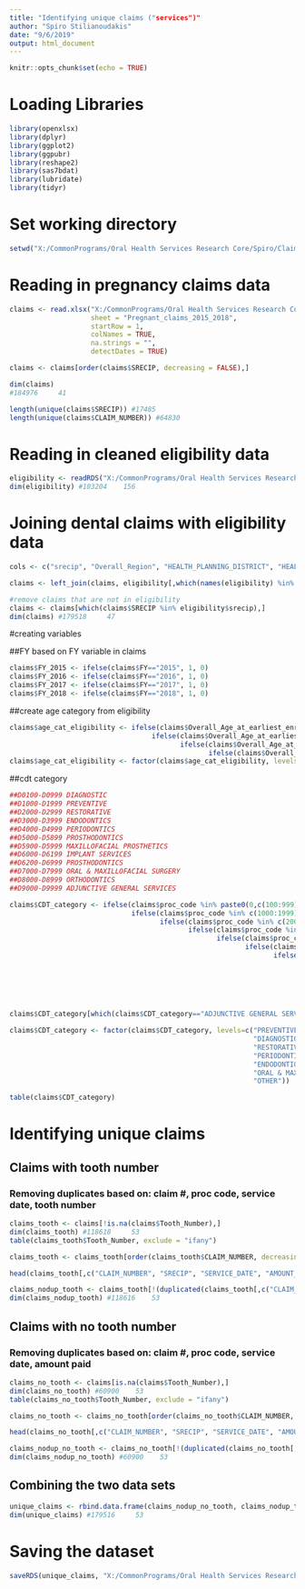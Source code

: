 ```yaml
---
title: "Identifying unique claims ("services")"
author: "Spiro Stilianoudakis"
date: "9/6/2019"
output: html_document
---
```


```r
knitr::opts_chunk$set(echo = TRUE)
```

# Loading Libraries

```r
library(openxlsx)
library(dplyr)
library(ggplot2)
library(ggpubr)
library(reshape2)
library(sas7bdat)
library(lubridate)
library(tidyr)
```

# Set working directory

```r
setwd("X:/CommonPrograms/Oral Health Services Research Core/Spiro/Claims_Project/data")
```

# Reading in pregnancy claims data

```r
claims <- read.xlsx("X:/CommonPrograms/Oral Health Services Research Core/Spiro/Claims_Project/data/Pregnant_claims_2015_2018.xlsx",
                    sheet = "Pregnant_claims_2015_2018",
                    startRow = 1,
                    colNames = TRUE,
                    na.strings = "",
                    detectDates = TRUE)

claims <- claims[order(claims$SRECIP, decreasing = FALSE),]

dim(claims)
#184976     41

length(unique(claims$SRECIP)) #17485
length(unique(claims$CLAIM_NUMBER)) #64830
```

# Reading in cleaned eligibility data

```r
eligibility <- readRDS("X:/CommonPrograms/Oral Health Services Research Core/Spiro/Claims_Project/data/ffs_mco_2015_2016_2017_2018.rds")
dim(eligibility) #103204    156
```

# Joining dental claims with eligibility data

```r
cols <- c("srecip", "Overall_Region", "HEALTH_PLANNING_DISTRICT", "HEALTH_PLANNING_REGION", "Overall_Citizen", "Overall_Race", "Overall_Age_at_earliest_enrollment")

claims <- left_join(claims, eligibility[,which(names(eligibility) %in% cols)], by = c("SRECIP" = "srecip"))

#remove claims that are not in eligibility
claims <- claims[which(claims$SRECIP %in% eligibility$srecip),]
dim(claims) #179518     47

```

#creating variables

##FY based on FY variable in claims

```r
claims$FY_2015 <- ifelse(claims$FY=="2015", 1, 0)
claims$FY_2016 <- ifelse(claims$FY=="2016", 1, 0)
claims$FY_2017 <- ifelse(claims$FY=="2017", 1, 0)
claims$FY_2018 <- ifelse(claims$FY=="2018", 1, 0)

```

##create age category from eligibility

```r
claims$age_cat_eligibility <- ifelse(claims$Overall_Age_at_earliest_enrollment < 21, "<21",
                                   ifelse(claims$Overall_Age_at_earliest_enrollment>= 21 & claims$Overall_Age_at_earliest_enrollment < 31, "21-30",
                                          ifelse(claims$Overall_Age_at_earliest_enrollment >= 31 & claims$Overall_Age_at_earliest_enrollment < 41, "31-40",
                                                 ifelse(claims$Overall_Age_at_earliest_enrollment >= 41 & claims$Overall_Age_at_earliest_enrollment < 51, "41-50", ">50"))))
claims$age_cat_eligibility <- factor(claims$age_cat_eligibility, levels=c("<21", "21-30", "31-40", "41-50", ">50"))

```

##cdt category

```r
##D0100-D0999 DIAGNOSTIC
##D1000-D1999 PREVENTIVE
##D2000-D2999 RESTORATIVE
##D3000-D3999 ENDODONTICS
##D4000-D4999 PERIODONTICS
##D5000-D5899 PROSTHODONTICS
##D5900-D5999 MAXILLOFACIAL PROSTHETICS
##D6000-D6199 IMPLANT SERVICES
##D6200-D6999 PROSTHODONTICS
##D7000-D7999 ORAL & MAXILLOFACIAL SURGERY
##D8000-D8999 ORTHODONTICS
##D9000-D9999 ADJUNCTIVE GENERAL SERVICES

claims$CDT_category <- ifelse(claims$proc_code %in% paste0(0,c(100:999)), "DIAGNOSTIC",
                              ifelse(claims$proc_code %in% c(1000:1999), "PREVENTIVE",
                                     ifelse(claims$proc_code %in% c(2000:2999), "RESTORATIVE",
                                            ifelse(claims$proc_code %in% c(3000:3999), "ENDODONTICS",
                                                   ifelse(claims$proc_code %in% c(4000:4999), "PERIODONTICS",
                                                          ifelse(claims$proc_code %in% c(5000:5899), "PROSTHODONTICS", 
                                                                 ifelse(claims$proc_code %in% c(5900:5999), "MAXILLOFACIAL PROSTHETICS",
                                                                        ifelse(claims$proc_code %in% c(6000:6199), "IMPLANT SERVICES",
                                                                               ifelse(claims$proc_code %in% c(6200:6999), "PROSTHODONTICS",
                                                                                      ifelse(claims$proc_code %in% c(7000:7999), "ORAL & MAXILLOFACIAL SURGERY",
                                                                                             ifelse(claims$proc_code %in% c(8000:8999), "ORTHODONTICS",
                                                                                                    ifelse(claims$proc_code %in% c(9000:9999), "ADJUNCTIVE GENERAL SERVICES", "UNKNOWN"))))))))))))

claims$CDT_category[which(claims$CDT_category=="ADJUNCTIVE GENERAL SERVICES" | claims$CDT_category=="PROSTHODONTICS")] <- "OTHER"

claims$CDT_category <- factor(claims$CDT_category, levels=c("PREVENTIVE",
                                                            "DIAGNOSTIC",
                                                            "RESTORATIVE",
                                                            "PERIODONTICS",
                                                            "ENDODONTICS",
                                                            "ORAL & MAXILLOFACIAL SURGERY",
                                                            "OTHER"))

table(claims$CDT_category)
```

# Identifying unique claims

## Claims with tooth number

### Removing duplicates based on: claim #, proc code, service date, tooth number

```r
claims_tooth <- claims[!is.na(claims$Tooth_Number),]
dim(claims_tooth) #118618     53
table(claims_tooth$Tooth_Number, exclude = "ifany")

claims_tooth <- claims_tooth[order(claims_tooth$CLAIM_NUMBER, decreasing = TRUE),]

head(claims_tooth[,c("CLAIM_NUMBER", "SRECIP", "SERVICE_DATE", "AMOUNT_PAID", "proc_code", "Tooth_Number", "billing_prov_NPI", "CDT_category", "FY_2015" ,"FY_2016" ,"FY_2017", "FY_2018")])

claims_nodup_tooth <- claims_tooth[!(duplicated(claims_tooth[,c("CLAIM_NUMBER", "proc_code", "SERVICE_DATE", "Tooth_Number")])),]
dim(claims_nodup_tooth) #118616    53

```

## Claims with no tooth number

### Removing duplicates based on: claim #, proc code, service date, amount paid

```r
claims_no_tooth <- claims[is.na(claims$Tooth_Number),]
dim(claims_no_tooth) #60900    53
table(claims_no_tooth$Tooth_Number, exclude = "ifany")

claims_no_tooth <- claims_no_tooth[order(claims_no_tooth$CLAIM_NUMBER, decreasing = TRUE),]

head(claims_no_tooth[,c("CLAIM_NUMBER", "SRECIP", "SERVICE_DATE", "AMOUNT_PAID", "proc_code", "Tooth_Number", "billing_prov_NPI", "CDT_category", "FY_2015" ,"FY_2016" ,"FY_2017", "FY_2018")])

claims_nodup_no_tooth <- claims_no_tooth[!(duplicated(claims_no_tooth[,c("CLAIM_NUMBER", "proc_code", "SERVICE_DATE", "AMOUNT_PAID")])),]
dim(claims_nodup_no_tooth) #60900    53

```

## Combining the two data sets

```r
unique_claims <- rbind.data.frame(claims_nodup_no_tooth, claims_nodup_tooth)
dim(unique_claims) #179516     53

```

# Saving the dataset

```r
saveRDS(unique_claims, "X:/CommonPrograms/Oral Health Services Research Core/Spiro/Claims_Project/data/unique_claims.rds")
```


